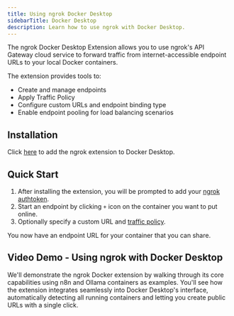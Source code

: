 ```yaml
---
title: Using ngrok Docker Desktop
sidebarTitle: Docker Desktop
description: Learn how to use ngrok with Docker Desktop.
---
```


The ngrok Docker Desktop Extension allows you to use ngrok's API Gateway cloud service to forward traffic from internet-accessible endpoint URLs to your local Docker containers.

The extension provides tools to:

- Create and manage endpoints
- Apply Traffic Policy
- Configure custom URLs and endpoint binding type
- Enable endpoint pooling for load balancing scenarios

## Installation

Click [here](https://open.docker.com/extensions/marketplace?extensionId=ngrok/ngrok-docker-extension) to add the ngrok extension to Docker Desktop.

## Quick Start

1. After installing the extension, you will be prompted to add your [ngrok authtoken](https://dashboard.ngrok.com/get-started/your-authtoken).
2. Start an endpoint by clicking `+` icon on the container you want to put online.
3. Optionally specify a custom URL and [traffic policy](/traffic-policy/).

You now have an endpoint URL for your container that you can share.

## Video Demo - Using ngrok with Docker Desktop

We'll demonstrate the ngrok Docker extension by walking through its core capabilities using n8n and Ollama containers as examples. You'll see how the extension integrates seamlessly into Docker Desktop's interface, automatically detecting all running containers and letting you create public URLs with a single click.

<YouTubeEmbed videoId="v5SlQXRouPs" title="ngrok's Docker Extension" />
